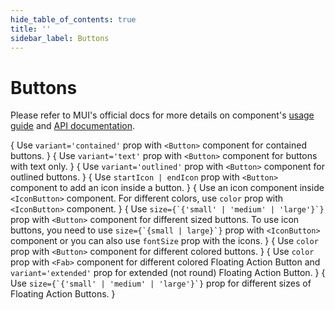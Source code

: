 ```yaml
---
hide_table_of_contents: true
title: ''
sidebar_label: Buttons
---
```




<h1 className='!m-0'>Buttons</h1>

Please refer to MUI's official docs for more details on component's [usage guide](https://mui.com/material-ui/react-button/) and [API documentation](https://mui.com/material-ui/react-button/#api).

<Grid container spacing={6}>
  <Grid item xs={12}>
    <CardSnippet
      title="Contained"
      code={SourceCodeButtonsContained}
    >
      {
        <Typography className='mbe-4'>
          Use <code>variant='contained'</code> prop with <code>&lt;Button&gt;</code> component for contained buttons.
        </Typography>
      }
      <ButtonsContained />
    </CardSnippet>
  </Grid>
  <Grid item xs={12}>
    <CardSnippet
      title="Text"
      code={SourceCodeButtonsText}
    >
      {
        <Typography className='mbe-4'>
          Use <code>variant='text'</code> prop with <code>&lt;Button&gt;</code> component for buttons with text only.
        </Typography>
      }
      <ButtonsText />
    </CardSnippet>
  </Grid>
  <Grid item xs={12}>
    <CardSnippet
      title="Outlined"
      code={SourceCodeButtonsOutlined}
    >
      {
        <Typography className='mbe-4'>
          Use <code>variant='outlined'</code> prop with <code>&lt;Button&gt;</code> component for outlined buttons.
        </Typography>
      }
      <ButtonsOutlined />
    </CardSnippet>
  </Grid>
  <Grid item xs={12} md={6}>
    <CardSnippet
      title="Buttons With Icon and Label"
      code={SourceCodeButtonsWithIconAndLabel}
    >
      {
        <Typography className='mbe-4'>
          Use <code>startIcon | endIcon</code> prop with <code>&lt;Button&gt;</code> component to add an icon inside a button.
        </Typography>
      }
      <ButtonsWithIconAndLabel />
    </CardSnippet>
  </Grid>
  <Grid item xs={12} md={6}>
    <CardSnippet
      title="Icon Buttons"
      code={SourceCodeButtonsIcons}
    >
      {
        <Typography className='mbe-4'>
          Use an icon component inside <code>&lt;IconButton&gt;</code> component. For different colors, use <code>color</code> prop with <code>&lt;IconButton&gt;</code> component.
        </Typography>
      }
      <ButtonsIcons />
    </CardSnippet>
  </Grid>
  <Grid item xs={12}>
    <CardSnippet
      title="Button Sizes"
      code={SourceCodeButtonsSizes}
    >
     {
       <Typography className='mbe-4'>
         Use <code>size={`{'small' | 'medium' | 'large'}`}</code> prop with <code>&lt;Button&gt;</code> component for different sized buttons. To use icon buttons, you need to use <code>size={`{small | large}`}</code> prop with <code>&lt;IconButton&gt;</code> component or you can also use <code>fontSize</code> prop with the icons.
        </Typography>
      }
      <ButtonsSizes />
    </CardSnippet>
  </Grid>
  <Grid item xs={12}>
    <CardSnippet
      title="Button Colors"
      code={SourceCodeButtonsColors}
    >
      {
        <Typography className='mbe-4'>
          Use <code>color</code> prop with <code>&lt;Button&gt;</code> component for different colored buttons.
        </Typography>
      }
      <ButtonsColors />
    </CardSnippet>
  </Grid>
  <Grid item xs={12}>
    <CardSnippet
      title="Customized Buttons"
      code={SourceCodeButtonsCustomized}
    >
     <ButtonsCustomized />
    </CardSnippet>
  </Grid>
  <Grid item xs={12}>
    <CardSnippet
      title="Floating Action Button"
      code={SourceCodeButtonsFab}
    >
      {
        <Typography className='mbe-4'>
          Use <code>color</code> prop with <code>&lt;Fab&gt;</code> component for different colored Floating Action
          Button and <code>variant='extended'</code> prop for extended (not round) Floating Action Button.
        </Typography>
      }
    <ButtonsFab />
    </CardSnippet>
  </Grid>
  <Grid item xs={12}>
    <CardSnippet
      title="Floating Action Button Sizes"
      code={SourceCodeButtonsFab}
    >
      {
        <Typography className='mbe-4'>
          Use <code>size={`{'small' | 'medium' | 'large'}`}</code> prop for different sizes of Floating Action Buttons.
        </Typography>
      }
      <ButtonsFabSizes />
    </CardSnippet>
  </Grid>
</Grid>